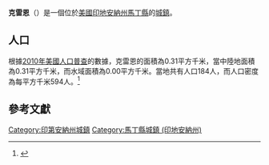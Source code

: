 {{noteTA
|G1=USState
|G2=地名
|G3=Unit
}}
{{Infobox settlement
|name            = 克雷恩
|native_name = Crane
|settlement_type          = [[鎮|城鎮]]
|image_skyline            = Crane-558-Blandy-in.jpg
|imagesize                = 250px
|image_map                = Martin County Indiana Incorporated and Unincorporated areas Crane Highlighted 1815652.svg
|mapsize                  = 250px
|subdivision_type         = [[世界政區索引|國家]]
|subdivision_type1        = [[美国州份|州份]]
|subdivision_type2        = [[印地安納州行政區劃|縣]]
|subdivision_name         = [[美国|美国]]
|subdivision_name1        = [[印地安納州|印地安納州]]
|subdivision_name2        = [[馬丁縣_(印地安納州)|馬丁縣]]
|elevation_ft             = 614
|elevation_m              = 187
|timezone                 = [[北美东部时区|CST]]
|area_total_km2           = 0.31
|area_land_km2            = 0.31
|area_water_km2           = 0.00
|area_total_sq_mi         = 
|area_land_sq_mi          = 
|area_water_sq_mi         = 
|population_as_of         = [[2010年美國人口普查|2010]]
|population_footnotes     = 
|population_total         = 184
|population_density_km2   = auto
|population_density_sq_mi = auto
|utc_offset               = -5
|coordinates              = {{coord|38|53|34|N|86|54|05|W|display=inline,title}}
| coor_pinpoint           = 
| coordinates_footnotes   = 
|timezone_DST             = EDT
|utc_offset_DST           = -4
|postal_code_type         = [[美國郵區編號|郵區編號]]
|postal_code              = 47522
|area_code                = {{link-en|电话区号812|Area code 812|812}}
|blank_name = [[地名信息系统|GNIS ID]]
|blank_info = 433088<ref name="GNIS">{{cite gnis|433088|Crane}}</ref>
}}
'''克雷恩'''（{{lang-en|Crane}}）是一個位於[[美國|美國]][[印地安納州|印地安納州]][[馬丁縣_(印地安納州)|馬丁縣]]的[[鎮|城鎮]]。

== 人口 ==
根據[[2010年美國人口普查|2010年美國人口普查]]的數據，克雷恩的面積為0.31平方千米，當中陸地面積為0.31平方千米，而水域面積為0.00平方千米。當地共有人口184人，而人口密度為每平方千米594人。<ref name="GR8">{{cite web|url=http://factfinder2.census.gov|publisher=[[美国人口调查局|美国人口调查局]]|accessdate=2011-05-14|title=American FactFinder|archive-date=2013-09-11|archive-url=https://web.archive.org/web/20130911234518/http://factfinder2.census.gov/|dead-url=no}}</ref>

== 參考文獻 ==
{{reflist}}
{{馬丁縣 (印地安納州)}}
{{Indiana-geo-stub}}
{{DEFAULTSORT:Crane, Indiana}}
[[Category:印第安納州城鎮|Category:印第安納州城鎮]]
[[Category:馬丁縣城鎮_(印地安納州)|Category:馬丁縣城鎮 (印地安納州)]]